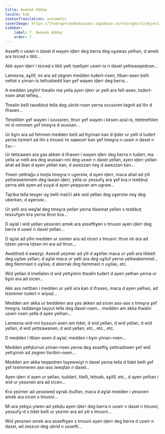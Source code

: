 ```yaml
---
title: Awanek Adday
locale: kab
statusTranslation: automatic
coverImage: https://lhvmrqwrcowdvduuaukz.supabase.co/storage/v1/object/public/strapi-uploads/small_cover-tratado-de-psicologia-revolucionaria.webp-5e15e1cec4e0ebebcde5d7fc7565d8fd.webp
sidebar:
    label: 7. Awanek Adday
    order: 7
---
```

Assefti n uswir n daxel d wayen iḍerr deg berra deg uɣawas yelhan, d amek ara tɛiceḍ s tikti...

Akk ayen iḍerr i tɛiceḍ s tikti yett требует uswir-is n daxel yettwasqedcen...

Lameɛna, aɣilif, mi ara ad zegren medden tudert-nsen, ttban-asen belli nettat s yiman-is tettusbedd kan ɣef wayen iḍerr deg berra...

A medden yeɣlin! ttwalin ma yella ayen iḍerr ur yelli ara fell-asen, tudert-nsen ahat tefleq...

Ttwalin belli taɛebbuṭ tella deg ubrid-nsen yerna sxussren tagnit ad ilin d ifraxen...

Ttmellilen ɣef wayen i sxussren, ttrun ɣef wayen i kksen azal-is, ttetmettilen mi d-remmen ɣef tmeɣra d wussan...

Ur bɣin ara ad fehmen medden belli ad ttɣiman kan d ijider ur yelli d tudert yerna tizmert ad ilin s tmusni те зависит kan ɣef tmeɣra n uswir n daxel n روح...

Ur tettɛawen ara ɣas akken d ifraxen i wayen iḍerr deg berra n tudert, ma yella ur nelli ara deg wussan-nni deg uswir n daxel yellan, ayen iḍerr yellan ahat ad iban d ayen yellan kan, d awezzan neɣ d awezzan kan...

Yiwen yettraǧu s tɛejla tmeɣra n uɣersiw, d ayen iḍerr, maca ahat ad yili yettwaxemmem deg lawan iḍerr, yella ur yessufɣ ara ɣef kra n tɛebbuṭ yerna akk ayen ad yuɣal d ayen yeqquran am ugraw...

Tajriba tella tesɣer-aɣ belli mačči akk wid yellan deg uɣersiw neɣ deg uberkan, d aɣersiw...

Ur yelli ara weɣlal deg tmeɣra yellan yerna tlawinat yellan s tɛebbuṭ tessufɣen kra yerna ttrun kra...

D aɣlal i wid yellan yessnen amek ara asseftiɣen s tmusni ayen iḍerr deg berra d uswir n daxel yellan...

D aɣlal ad yilin medden ur ssinen ara ad ɛicen s tmusni: ttrun mi ara ad tḍsen yerna tḍsen mi ara ad ttrun...

Aweḥḥed d awezɣi: Aseɛdi yezmer ad yili d aɣefan maca ur yelli ara tikkelt deg uɣilas yellan; d aɣlal maca ur yelli ara deg uɣiluf yerna yettwakemmel... deg tlemmast n uɣilas; d aberrak deg tlemmast n uɣilas, etc.

Wid yellan d imellalen d wid yettɣimin ttwalin tudert d ayen yelhan yerna ur bɣin ara ad ɛicen...

Akk ass nettban i medden ur yelli ara kan d ifraxen, maca d ayen yelhan, ad tɛemmer tudert n wiyaḍ...

Medden am akka ur beddelen ara ɣas akken ad ɛicen ass-ass s tmeɣra ɣef tmeɣra; taḍḍanga tayyut tella deg daxel-nsen... medden am akka ttwalin uswir-nsen yella d ayen yelhan...

Lameɛna wid-nni ḥussun-asen am tidet, d wid yellan, d wid yellan, d wid yellan, d wid yettɛawanen, d wid yellan, etc., etc., etc.

D medden i ttban-asen d aɣlal; medden i bɣin yiman-nsen...

Medden yettḍurrun yiman-nsen yerna deg asseftiɣ yettnadiwen ɣef wid yettɣimin ad zegren tixribin-nsen...

Medden am akka teqqedren taɣewwiɣt n daxel yerna tella d tidet belli ɣef ɣef tɛemmeren ass-ass iweqfan n daxel...

Ayen iḍerr d ayen ur yellan, tuddart, tilelli, leḥsab, aɣilif, etc., d ayen yelhan i wid ur yessnen ara ad ɛicen...

Kra yezmer ad yessiweḍ aɣrab iḥulfan, maca d aɣlal medden i yessnen amek ara ɛicen s tmusni...

Mi ara yebɣu yiwen ad yebḍu ayen iḍerr deg berra n uswir n daxel n tmusni, yessufɣ-d s tidet belli ur yezmir ara ad yili s tmusni...

Wid yessnen amek ara asseftiɣen s tmusni ayen iḍerr deg berra d uswir n daxel, ad zeɛɛun deg ubrid n ussefti...

